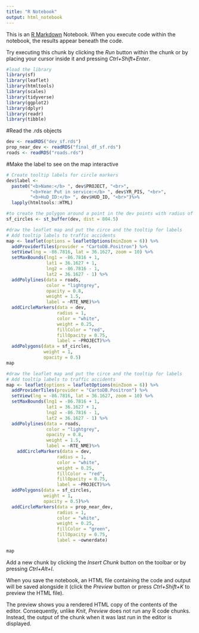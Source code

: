 ```yaml
---
title: "R Notebook"
output: html_notebook
---
```


This is an [R Markdown](http://rmarkdown.rstudio.com) Notebook. When you execute code within the notebook, the results appear beneath the code. 

Try executing this chunk by clicking the *Run* button within the chunk or by placing your cursor inside it and pressing *Ctrl+Shift+Enter*. 

```r
#load the library
library(sf)
library(leaflet)
library(htmltools)
library(scales)
library(tidyverse)
library(ggplot2)
library(dplyr)
library(readr)
library(tibble)
```

#Read the .rds objects
```r
dev <- readRDS("dev_sf.rds")
prop_near_dev <- readRDS("final_df_sf.rds")
roads <- readRDS("roads.rds")
```

#Make the label to see on the map interactive

```r
# Create tooltip labels for circle markers
dev$label <- 
  paste0("<b>Name:</b> ", dev$PROJECT, "<br>",
         "<b>Year Put in service:</b> ", dev$YR_PIS, "<br>", 
         "<b>HuD_ID:</b> ", dev$HUD_ID, "<br>")%>%
  lapply(htmltools::HTML)

```

```r
#to create the polygon around a point in the dev points with radius of 0.5 miles to mark the 0.5 mile around the property
sf_circles <- st_buffer(dev, dist = 804.5)

```

```r
#draw the leaflet map and put the circe and the tooltip for labels
# Add tooltip labels to traffic accidents
map <- leaflet(options = leafletOptions(minZoom = 6)) %>%
  addProviderTiles(provider = "CartoDB.Positron") %>%
  setView(lng = -86.7816, lat = 36.1627, zoom = 10) %>%
  setMaxBounds(lng1 = -86.7816 + 1, 
               lat1 = 36.1627 + 1, 
               lng2 = -86.7816 - 1, 
               lat2 = 36.1627 - 1) %>%
  addPolylines(data = roads, 
               color = "lightgrey", 
               opacity = 0.8, 
               weight = 1.5, 
               label = ~RTE_NME)%>%
  addCircleMarkers(data = dev,
                   radius = 1,
                   color = "white",
                   weight = 0.25,
                   fillColor = "red",
                   fillOpacity = 0.75,
                   label = ~PROJECT)%>%
  addPolygons(data = sf_circles, 
              weight = 1, 
              opacity = 0.5)
map
```

```r
#draw the leaflet map and put the circe and the tooltip for labels
# Add tooltip labels to traffic accidents
map <- leaflet(options = leafletOptions(minZoom = 6)) %>%
  addProviderTiles(provider = "CartoDB.Positron") %>%
  setView(lng = -86.7816, lat = 36.1627, zoom = 10) %>%
  setMaxBounds(lng1 = -86.7816 + 1, 
               lat1 = 36.1627 + 1, 
               lng2 = -86.7816 - 1, 
               lat2 = 36.1627 - 1) %>%
  addPolylines(data = roads, 
               color = "lightgrey", 
               opacity = 0.8, 
               weight = 1.5, 
               label = ~RTE_NME)%>%
    addCircleMarkers(data = dev,
                   radius = 1,
                   color = "white",
                   weight = 0.25,
                   fillColor = "red",
                   fillOpacity = 0.75,
                   label = ~PROJECT)%>%
  addPolygons(data = sf_circles, 
              weight = 1, 
              opacity = 0.5)%>%
  addCircleMarkers(data = prop_near_dev,
                   radius = 1,
                   color = "white",
                   weight = 0.25,
                   fillColor = "green",
                   fillOpacity = 0.75,
                   label = ~ownerdate)

map
```


Add a new chunk by clicking the *Insert Chunk* button on the toolbar or by pressing *Ctrl+Alt+I*.

When you save the notebook, an HTML file containing the code and output will be saved alongside it (click the *Preview* button or press *Ctrl+Shift+K* to preview the HTML file).

The preview shows you a rendered HTML copy of the contents of the editor. Consequently, unlike *Knit*, *Preview* does not run any R code chunks. Instead, the output of the chunk when it was last run in the editor is displayed.
